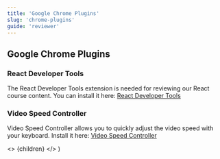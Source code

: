 ```yaml
---
title: 'Google Chrome Plugins'
slug: 'chrome-plugins'
guide: 'reviewer'
---
```


## Google Chrome Plugins

### React Developer Tools
The React Developer Tools extension is needed for reviewing our React course content. You can install it here: [React Developer Tools](https://chrome.google.com/webstore/detail/react-developer-tools/fmkadmapgofadopljbjfkapdkoienihi)

### Video Speed Controller
Video Speed Controller allows you to quickly adjust the video speed with your keyboard.
Install it here: [Video Speed Controller](https://chrome.google.com/webstore/detail/video-speed-controller/nffaoalbilbmmfgbnbgppjihopabppdk)

  <>
    {children}
  </>
)